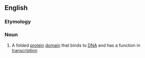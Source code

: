 ==English==

===Etymology===
{{prefix|homeo|domain}}

===Noun===
{{wikipedia|homeodomain fold}}
{{en-noun}}

# {{context|biochemistry|genetics|lang=en}} A folded [[protein]] [[domain]] that binds to [[DNA]] and has a function in [[transcription]]